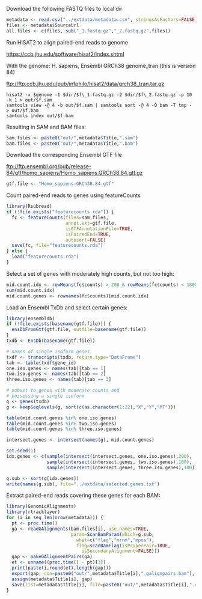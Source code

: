 Download the following FASTQ files to local dir

```r
metadata <- read.csv("../extdata/metadata.csv", stringsAsFactors=FALSE)
files <- metadata$SourceUrl
all.files <- c(files, sub("_1.fastq.gz","_2.fastq.gz",files))
```

Run HISAT2 to align paired-end reads to genome

<https://ccb.jhu.edu/software/hisat2/index.shtml>

With the genome: H. sapiens, Ensembl GRCh38 genome_tran (this is version 84)

<ftp://ftp.ccb.jhu.edu/pub/infphilo/hisat2/data/grch38_tran.tar.gz>

```
hisat2 -x $genome -1 $dir/$f\_1.fastq.gz -2 $dir/$f\_2.fastq.gz -p 10 -k 1 > out/$f.sam
samtools view -@ 4 -b out/$f.sam | samtools sort -@ 4 -O bam -T tmp - > out/$f.bam
samtools index out/$f.bam
```

Resulting in SAM and BAM files:

```r
sam.files <- paste0("out/",metadata$Title,".sam")
bam.files <- paste0("out/",metadata$Title,".bam")
```

Download the corresponding Ensembl GTF file

<ftp://ftp.ensembl.org/pub/release-84/gtf/homo_sapiens/Homo_sapiens.GRCh38.84.gtf.gz>

```r
gtf.file <- "Homo_sapiens.GRCh38.84.gtf"
```

Count paired-end reads to genes using featureCounts

```r
library(Rsubread)
if (!file.exists("featurecounts.rda")) {
  fc <- featureCounts(files=sam.files,
                      annot.ext=gtf.file,
                      isGTFAnnotationFile=TRUE,
                      isPairedEnd=TRUE,
                      autosort=FALSE)
  save(fc, file="featurecounts.rda")
} else {
  load("featurecounts.rda")
}
```

Select a set of genes with moderately high counts, but not too high:

```r
mid.count.idx <- rowMeans(fc$counts) > 200 & rowMeans(fc$counts) < 10000
sum(mid.count.idx)
mid.count.genes <- rownames(fc$counts)[mid.count.idx]
```

Load an Ensembl TxDb and select certain genes:

```r
library(ensembldb)
if (!file.exists(basename(gtf.file))) {
  ensDbFromGtf(gtf.file, outfile=basename(gtf.file))
}
txdb <- EnsDb(basename(gtf.file))

# names of single isoform genes
txdf <- transcripts(txdb, return.type="DataFrame")
tab <- table(txdf$gene_id)
one.iso.genes <- names(tab)[tab == 1]
two.iso.genes <- names(tab)[tab == 2]
three.iso.genes <- names(tab)[tab == 3]

# subset to genes with moderate counts and
# possessing a single isoform
g <- genes(txdb)
g <- keepSeqlevels(g, sort(c(as.character(1:22),"X","Y","MT")))

table(mid.count.genes %in% one.iso.genes)
table(mid.count.genes %in% two.iso.genes)
table(mid.count.genes %in% three.iso.genes)

intersect.genes <- intersect(names(g), mid.count.genes)

set.seed(1)
idx.genes <- c(sample(intersect(intersect.genes, one.iso.genes),200),
               sample(intersect(intersect.genes, two.iso.genes),100),
               sample(intersect(intersect.genes, three.iso.genes),100))

g.sub <- sort(g[idx.genes])
write(names(g.sub), file="../extdata/selected.genes.txt")
```

Extract paired-end reads covering these genes for each BAM:

```r
library(GenomicAlignments)
library(rtracklayer)
for (i in seq_len(nrow(metadata))) {
  pt <- proc.time()
  ga <- readGAlignments(bam.files[i], use.names=TRUE,
                        param=ScanBamParam(which=g.sub,
                          what=c("flag","mrnm","mpos"),
                          flag=scanBamFlag(isProperPair=TRUE,
                            isSecondaryAlignment=FALSE)))
  gap <- makeGAlignmentPairs(ga)
  et <- unname((proc.time() - pt)[3])
  print(paste(i,round(et),length(gap)))
  export(gap, con=paste0("out/",metadata$Title[i],"_galignpairs.bam"), format="bam")
  assign(metadata$Title[i], gap)
  save(list=metadata$Title[i], file=paste0("out/",metadata$Title[i],".rda"))
}
```
